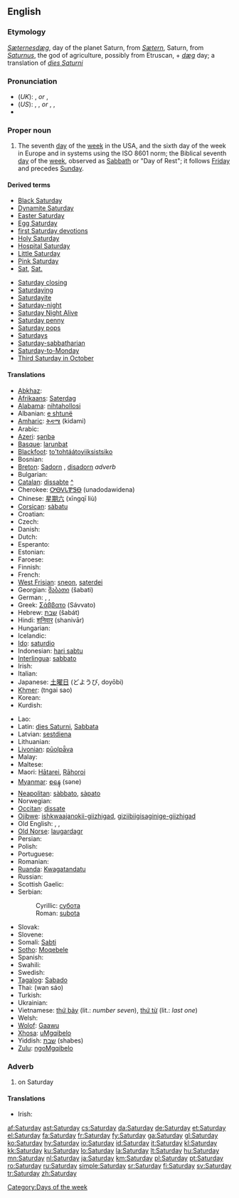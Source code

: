 {{wikipedia|dab=saturday (disambiguation)|saturday}}
==English==

===Etymology===
{{OE.}} ''[[Sæternesdæg]]'', day of the planet Saturn, from ''[[Sætern]]'', Saturn, from {{L.}} ''[[Saturnus]]'', the god of agriculture, possibly from Etruscan, + {{OE.}} ''[[dæg]]'' day; a translation of {{L.}} ''[[dies Saturni]]''

===Pronunciation===
* (''UK''): {{IPA|/ˈsætədeɪ/}}, {{SAMPA|/"s{t@deI/}} ''or'' {{IPA|/ˈsætədi/}}, {{SAMPA|/"s{t@di/}}
* (''US''): {{enPR|săʹtər-dā}}, {{IPA|/ˈsætɚdeɪ/}}, {{SAMPA|/"s{t@`deI/}} ''or'' {{enPR|săʹtər-di}}, {{IPA|/ˈsætɚdi/}}, {{SAMPA|/"s{t@`di/}}
* {{audio|en-us-Saturday.ogg|Audio (US)}}

===Proper noun===
{{en-proper noun|Saturdays}}

# The seventh [[day]] of the [[week]] in the USA, and the sixth day of the week in Europe and in systems using the ISO 8601 norm; the Biblical seventh [[day]] of the [[week]], observed as [[Sabbath]] or "Day of Rest"; it follows [[Friday]] and precedes [[Sunday]].
<!--probably just the attributive form of the noun: #An appointment, person, or feeling associated with this day of the week.-->

====Derived terms====
{{top2}}
* [[Black Saturday]]
* [[Dynamite Saturday]]
* [[Easter Saturday]]
* [[Egg Saturday]]
* [[first Saturday devotions]]
* [[Holy Saturday]]
* [[Hospital Saturday]]
* [[Little Saturday]]
* [[Pink Saturday]]
* [[Sat]], [[Sat.]]
{{mid2}}
* [[Saturday closing]]
* [[Saturdaying]]
* [[Saturdayite]]
* [[Saturday-night]]
* [[Saturday Night Alive]]
* [[Saturday penny]]
* [[Saturday pops]]
* [[Saturdays]]<!--adverb-->
* [[Saturday-sabbatharian]]
* [[Saturday-to-Monday]]
* [[w:Third Saturday in October|Third Saturday in October]]
{{bottom}}

====Translations====
{{trans-top|day of the week}}
* [[Abkhaz]]: {{Cyrl|[[асабш]]}} {{IPAchar|(asabš)}}
* [[Afrikaans]]: [[Saterdag]]
* [[Alabama]]: [[nihtahollosi]]
* Albanian: [[e shtunë]]
* [[Amharic]]: [[ቅዳሜ]] (kidami)
* Arabic: {{Arab|[[السبت]]}} {{IPAchar|(as-sábt)}}
* [[Azeri]]: [[şənbə]]
* [[Basque]]: [[larunbat]]
* [[Blackfoot]]: [[to'tohtáátoyiiksistsiko]]
* Bosnian: {{t+|bs|subota|f}}
* [[Breton]]: [[Sadorn]] {{m}}, [[disadorn]] ''adverb''
* Bulgarian: {{t+|bg|събота|f|tr=săbóta|sc=Cyrl}}
* [[Catalan]]: [[dissabte]] {{m}} [[:ca:dissabte|^]]
* Cherokee: [[ᎤᎾᏙᏓᏈᏕᎾ]] (unadodawidena)
* Chinese: [[星期六]] (xīngqī liù)
* [[Corsican]]: [[sàbatu]]
* Croatian: {{t+|hr|subota|f}}
* Czech: {{t+|cs|sobota|f}}
* Danish: {{t+|da|lørdag}}
* Dutch: {{t+|nl|zaterdag|m}}
* Esperanto: {{t+|eo|sabato|xs=Esperanto}}
* Estonian: {{t+|et|laupäev}}
* Faroese: {{t-|fo|leygardagur|m|xs=Faroese}}
* Finnish: {{t+|fi|lauantai}}
* French: {{t+|fr|samedi|m}}
* [[West Frisian]]: [[sneon]], [[saterdei]]
* Georgian: [[შაბათი]] (šabati)
* German: {{t+|de|Samstag|m}}, {{t+|de|Sonnabend|m}}, {{t-|de|Sabbat|m}}
* Greek: [[Σάββατο]] (Sávvato) {{f}}
* Hebrew: [[שבת]] (šabát)
* Hindi: [[शनिवार]] (shanivār)
* Hungarian: {{t+|hu|szombat}}
* Icelandic: {{t+|is|laugardagur|m}}
* [[Ido]]: [[saturdio]]
* Indonesian: [[hari sabtu]]
* [[Interlingua]]: [[sabbato]]
* Irish: {{t|ga|Satharn|m|xs=Irish}}
* Italian: {{t+|it|sabato|m}}
* Japanese: [[土曜日]] (どようび, doyōbi)
* [[Khmer]]: {{Khmr|[[ថ្ងៃសៅរ៏]]}} (tngai sao)
* Korean: {{t+|ko|토요일|tr=toyoil|sc=KOchar}}
* Kurdish: {{t+|ku|شه‌مه‌|sc=KUchar}}
{{trans-mid}}
* Lao: {{t-|lo|ວັນເສົາ|tr=wan-sao|sc=Laoo|xs=Lao}}
* Latin: [[dies Saturni]], [[Sabbata]] {{n|p}}
* Latvian: [[sestdiena]]
* Lithuanian: {{t+|lt|šeštadienis|m|xs=Lithuanian}}
* [[Livonian]]: [[pūolpǟva]]
* Malay: {{t+|ms|Sabtu|xs=Malay}}
* Maltese: {{t-|mt|is-Sibt|xs=Maltese}}
* Maori: [[Hātarei]], [[Rāhoroi]]
* [[Myanmar]]: [[စနေ]] (səne)
* [[Neapolitan]]: [[sàbbato]], [[sàpato]]
* Norwegian: {{t+|no|lørdag}}
* [[Occitan]]: [[dissate]]
* [[Ojibwe]]: [[ishkwaajanokii-giizhigad]], [[giziibiigisaginige-giizhigad]]
* Old English: {{t-|ang|Sæteresdæg|m|xs=Old English}}, {{t-|ang|Sæterndæg|m|xs=Old English}}, {{t-|ang|Sæternesdæg|m|xs=Old English}}
* [[Old Norse]]: [[laugardagr]] {{m}}
* Persian: {{t+|fa|شنبه|tr=šanbeh|sc=fa-Arab|xs=Persian}}
* Polish: {{t+|pl|sobota|f}}
* Portuguese: {{t+|pt|sábado|m}}
* Romanian: {{t+|ro|sâmbătă|f}}
* [[Ruanda]]: [[Kwagatandatu]]
* Russian: {{t+|ru|суббота|f|tr=subbóta|sc=Cyrl}}
* Scottish Gaelic: {{t-|gd|Di-sathurna|m|xs=Scottish Gaelic}}
* Serbian:
*: Cyrillic: [[субота#Serbian|субота]] {{f}}
*: Roman: [[subota#Serbian|subota]] {{f}}
* Slovak: {{t+|sk|sobota|f}}
* Slovene: {{t+|sl|sobota|f}}
* Somali: [[Sabti]]
* [[Sotho]]: [[Moqebele]]
* Spanish: {{t+|es|sábado|m}}
* Swahili: {{t-|sw|Jumamosi|xs=Swahili}}
* Swedish: {{t+|sv|lördag|c}}
* [[Tagalog]]: [[Sabado]]
* Thai: {{Thai|[[วันเสาร์]]}} (wan sáo)
* Turkish: {{t+|tr|cumartesi}}
* Ukrainian: {{t+|uk|субота|f|tr=subóta|sc=Cyrl|xs=Ukrainian}}
* Vietnamese: [[thứ bảy]] (lit.: ''number seven''), [[thứ từ]] (lit.: ''last one'')
* Welsh: {{t-|cy|dydd Sadwrn|m|xs=Welsh}}
* [[Wolof]]: [[Gaawu]]
* [[Xhosa]]: [[uMgqibelo]]
* Yiddish: [[שבת#Yiddish|שבת]] (shabes)
* [[Zulu]]: [[ngoMgqibelo]]
{{trans-bottom}}

===Adverb===
{{en-adv|-}}

# on Saturday

====Translations====
* Irish: {{t+|ga|Dé Sathairn|xs=Irish}}

[[Category:Days of the week]]

[[af:Saturday]]
[[ast:Saturday]]
[[cs:Saturday]]
[[da:Saturday]]
[[de:Saturday]]
[[et:Saturday]]
[[el:Saturday]]
[[fa:Saturday]]
[[fr:Saturday]]
[[fy:Saturday]]
[[ga:Saturday]]
[[gl:Saturday]]
[[ko:Saturday]]
[[hy:Saturday]]
[[io:Saturday]]
[[id:Saturday]]
[[it:Saturday]]
[[kl:Saturday]]
[[kk:Saturday]]
[[ku:Saturday]]
[[lo:Saturday]]
[[la:Saturday]]
[[lt:Saturday]]
[[hu:Saturday]]
[[mn:Saturday]]
[[nl:Saturday]]
[[ja:Saturday]]
[[km:Saturday]]
[[pl:Saturday]]
[[pt:Saturday]]
[[ro:Saturday]]
[[ru:Saturday]]
[[simple:Saturday]]
[[sr:Saturday]]
[[fi:Saturday]]
[[sv:Saturday]]
[[tr:Saturday]]
[[zh:Saturday]]